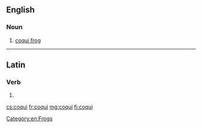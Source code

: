 ==English==
{{wikipedia}}

===Noun===
{{en-noun}}

# [[coqui frog]]

[[Category:en:Frogs]]

----

==Latin==

===Verb===
{{la-verb-form|coquī}}

# {{conjugation of|coquo|coquō|pres|pass|inf|lang=la}}

[[cs:coqui]]
[[fr:coqui]]
[[mg:coqui]]
[[fi:coqui]]